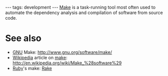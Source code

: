 ---
tags: development
---
[[Make]] is a task-running tool most often used to automate the dependency analysis and compilation of software from source code.

= See also =

* [[GNU]] Make: http://www.gnu.org/software/make/
* [[Wikipedia]] article on [[make]]: http://en.wikipedia.org/wiki/Make_%28software%29
* [[Ruby]]'s make: [[Rake]]
